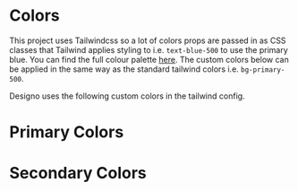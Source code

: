 
<Meta title="Design System/Colors" />

# Colors

This project uses Tailwindcss so a lot of colors props are passed in as CSS classes that
Tailwind applies styling to i.e. `text-blue-500` to use the primary blue. You can find the
full colour palette [here](https://tailwindcss.com/docs/customizing-colors/#default-color-palette). The custom colors below can be applied in the same way as the standard tailwind colors i.e. `bg-primary-500`.

Designo uses the following custom colors in the tailwind config.

# Primary Colors

<ColorPalette>
  <ColorItem
    title="Peach"
    colors={{
      500: "hsla(11, 72%, 66%, 1)",
    }}
  />
  <ColorItem
    title="Black"
    colors={{
      500: "hsla(270, 3%, 11%, 1)",
    }}
  />
  <ColorItem
    title="White"
    colors={{
      500: "hsla(0, 100%, 100%, 1)",
    }}
  />
</ColorPalette>

# Secondary Colors

<ColorPalette>
  <ColorItem
    title="Light Peach"
    colors={{
      500: "hsla(11, 100%, 80%, 1)",
    }}
  />
  <ColorItem
    title="Dark Grey"
    colors={{
      500: "hsla(264, 5%, 20%, 1)",
    }}
  />
  <ColorItem
    title="Light Grey"
    colors={{
      500: "hsla(210, 17%, 95%, 1)",
    }}
  />
</ColorPalette>
